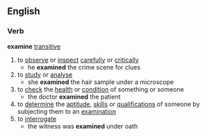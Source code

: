 ==English==
===Verb===
'''examine''' [[transitive]]
# to [[observe]] or [[inspect]] [[careful]]ly or [[critical]]ly
#* he '''examined''' the crime scene for clues
# to [[study]] or [[analyse]]
#* she '''examined''' the hair sample under a microscope
# to [[check]] the [[health]] or [[condition]] of something or someone
#* the doctor '''examined''' the patient
# to [[determine]] the [[aptitude]], [[skill]]s or [[qualification]]s of someone by subjecting them to an [[examination]]
# to [[interrogate]]
#* the witness was '''examined''' under oath